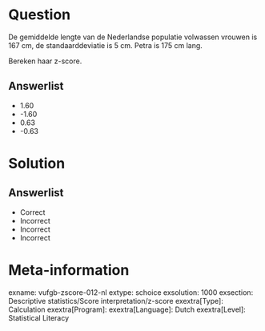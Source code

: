 Question
========

De gemiddelde lengte van de Nederlandse populatie volwassen vrouwen is 167 cm, de standaarddeviatie is 5 cm. Petra is 175 cm lang.

Bereken haar z-score.
  
Answerlist
----------
* 1.60
* -1.60
* 0.63
* -0.63

Solution
========

Answerlist
----------
* Correct
* Incorrect
* Incorrect
* Incorrect

Meta-information
================
exname: vufgb-zscore-012-nl
extype: schoice
exsolution: 1000
exsection: Descriptive statistics/Score interpretation/z-score
exextra[Type]: Calculation
exextra[Program]: 
exextra[Language]: Dutch
exextra[Level]: Statistical Literacy
